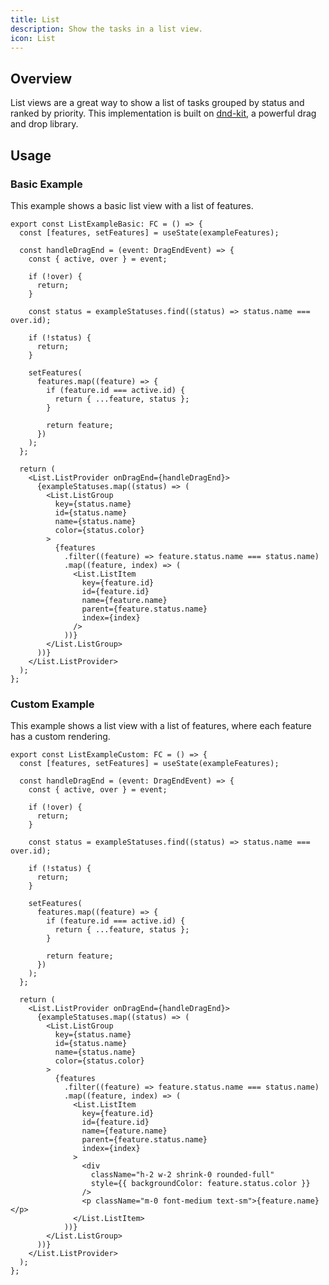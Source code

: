 ```yaml
---
title: List
description: Show the tasks in a list view.
icon: List
---
```


## Overview

List views are a great way to show a list of tasks grouped by status and ranked by priority. This implementation is built on [dnd-kit](https://dndkit.com/), a powerful drag and drop library.

<div className="not-prose w-full bg-white border rounded-xl overflow-auto" style={{ height: '32rem' }}>
  <List.Basic />
</div>

## Usage

### Basic Example

This example shows a basic list view with a list of features.

<div className="not-prose w-full bg-white border rounded-xl overflow-auto" style={{ height: '32rem' }}>
  <List.Basic />
</div>

```tsx
export const ListExampleBasic: FC = () => {
  const [features, setFeatures] = useState(exampleFeatures);

  const handleDragEnd = (event: DragEndEvent) => {
    const { active, over } = event;

    if (!over) {
      return;
    }

    const status = exampleStatuses.find((status) => status.name === over.id);

    if (!status) {
      return;
    }

    setFeatures(
      features.map((feature) => {
        if (feature.id === active.id) {
          return { ...feature, status };
        }

        return feature;
      })
    );
  };

  return (
    <List.ListProvider onDragEnd={handleDragEnd}>
      {exampleStatuses.map((status) => (
        <List.ListGroup
          key={status.name}
          id={status.name}
          name={status.name}
          color={status.color}
        >
          {features
            .filter((feature) => feature.status.name === status.name)
            .map((feature, index) => (
              <List.ListItem
                key={feature.id}
                id={feature.id}
                name={feature.name}
                parent={feature.status.name}
                index={index}
              />
            ))}
        </List.ListGroup>
      ))}
    </List.ListProvider>
  );
};
```

### Custom Example

This example shows a list view with a list of features, where each feature has a custom rendering.

<div className="not-prose w-full bg-white border rounded-xl overflow-auto" style={{ height: '32rem' }}>
  <List.Custom />
</div>

```tsx
export const ListExampleCustom: FC = () => {
  const [features, setFeatures] = useState(exampleFeatures);

  const handleDragEnd = (event: DragEndEvent) => {
    const { active, over } = event;

    if (!over) {
      return;
    }

    const status = exampleStatuses.find((status) => status.name === over.id);

    if (!status) {
      return;
    }

    setFeatures(
      features.map((feature) => {
        if (feature.id === active.id) {
          return { ...feature, status };
        }

        return feature;
      })
    );
  };

  return (
    <List.ListProvider onDragEnd={handleDragEnd}>
      {exampleStatuses.map((status) => (
        <List.ListGroup
          key={status.name}
          id={status.name}
          name={status.name}
          color={status.color}
        >
          {features
            .filter((feature) => feature.status.name === status.name)
            .map((feature, index) => (
              <List.ListItem
                key={feature.id}
                id={feature.id}
                name={feature.name}
                parent={feature.status.name}
                index={index}
              >
                <div
                  className="h-2 w-2 shrink-0 rounded-full"
                  style={{ backgroundColor: feature.status.color }}
                />
                <p className="m-0 font-medium text-sm">{feature.name}</p>
              </List.ListItem>
            ))}
        </List.ListGroup>
      ))}
    </List.ListProvider>
  );
};
```